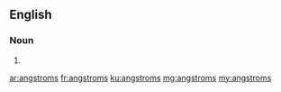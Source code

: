 {{also|ångstroms|ångströms}}
==English==

===Noun===
{{head|en}}

# {{plural of|angstrom}}

[[ar:angstroms]]
[[fr:angstroms]]
[[ku:angstroms]]
[[mg:angstroms]]
[[my:angstroms]]